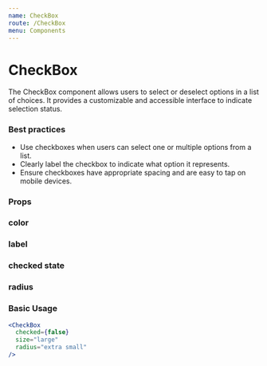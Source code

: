 ```yaml
---
name: CheckBox
route: /CheckBox
menu: Components
---
```



# CheckBox

The CheckBox component allows users to select or deselect options in a list of choices. It provides a customizable and accessible interface to indicate selection status.

### Best practices

- Use checkboxes when users can select one or multiple options from a list.
- Clearly label the checkbox to indicate what option it represents.
- Ensure checkboxes have appropriate spacing and are easy to tap on mobile devices.

### Props

<Props of={CheckBox} />

<Playground>
  <CheckBox checked={false} size="large" radius="extra small" color="grey" />
</Playground>

### color

<Playground>
  <CheckBox checked={false} size="large" radius="extra small" color="red" />
</Playground>

### label

<Playground>
  <CheckBox checked={false} size="large" radius="extra small" color="grey" label="Enable Notifications" />
</Playground>

### checked state

<Playground>
  <CheckBox checked={true} size="large" radius="extra small" color="green" />
</Playground>

### radius

<Playground>
  <CheckBox checked={false} size="large" radius="extra large" color="blue" />
</Playground>

### Basic Usage

```jsx
<CheckBox
  checked={false}
  size="large"
  radius="extra small"
/>

```